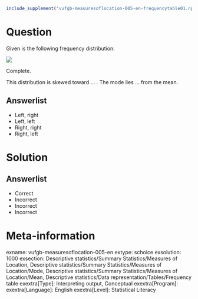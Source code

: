 ```r
include_supplement("vufgb-measuresoflocation-005-en-frequencytable01.npg", recursive = TRUE)
```

Question
========

Given is the following frequency distribution:

![](vufgb-measuresoflocation-005-en-frequencytable01.png)
  
Complete.

This distribution is skewed toward ... . The mode lies ... from the mean.  
  
Answerlist
----------
* Left, right
* Left, left
* Right, right
* Right, left

Solution
========

Answerlist
----------
* Correct
* Incorrect
* Incorrect
* Incorrect

Meta-information
================
exname: vufgb-measuresoflocation-005-en
extype: schoice
exsolution: 1000
exsection: Descriptive statistics/Summary Statistics/Measures of Location, Descriptive statistics/Summary Statistics/Measures of Location/Mode, Descriptive statistics/Summary Statistics/Measures of Location/Mean, Descriptive statistics/Data representation/Tables/Frequency table
exextra[Type]: Interpreting output, Conceptual
exextra[Program]: 
exextra[Language]: English
exextra[Level]: Statistical Literacy
